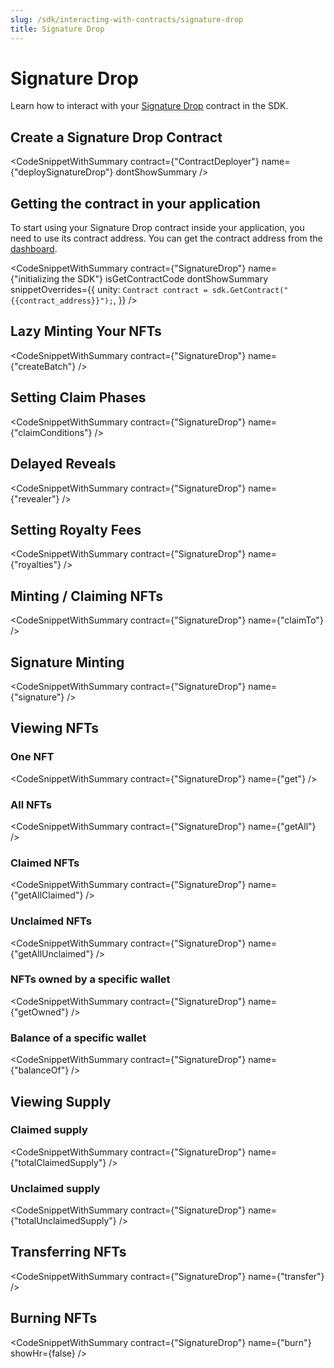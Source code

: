 ```yaml
---
slug: /sdk/interacting-with-contracts/signature-drop
title: Signature Drop
---
```



# Signature Drop

Learn how to interact with your [Signature Drop](/pre-built-contracts/signature-drop) contract in the SDK.

## Create a Signature Drop Contract

<CodeSnippetWithSummary
  contract={"ContractDeployer"}
  name={"deploySignatureDrop"}
  dontShowSummary
/>

## Getting the contract in your application

To start using your Signature Drop contract inside your application, you need to use its contract address. You can get the contract address from the [dashboard](https://web3sdk.io/dashboard).

<CodeSnippetWithSummary
  contract={"SignatureDrop"}
  name={"initializing the SDK"}
  isGetContractCode
  dontShowSummary
  snippetOverrides={{
    unity: `Contract contract = sdk.GetContract("{{contract_address}}");`,
  }}
/>

## Lazy Minting Your NFTs

<CodeSnippetWithSummary contract={"SignatureDrop"} name={"createBatch"} />

## Setting Claim Phases

<CodeSnippetWithSummary contract={"SignatureDrop"} name={"claimConditions"} />

## Delayed Reveals

<CodeSnippetWithSummary contract={"SignatureDrop"} name={"revealer"} />

## Setting Royalty Fees

<CodeSnippetWithSummary contract={"SignatureDrop"} name={"royalties"} />

## Minting / Claiming NFTs

<CodeSnippetWithSummary contract={"SignatureDrop"} name={"claimTo"} />

## Signature Minting

<CodeSnippetWithSummary contract={"SignatureDrop"} name={"signature"} />

## Viewing NFTs

### One NFT

<CodeSnippetWithSummary contract={"SignatureDrop"} name={"get"} />

### All NFTs

<CodeSnippetWithSummary contract={"SignatureDrop"} name={"getAll"} />

### Claimed NFTs

<CodeSnippetWithSummary contract={"SignatureDrop"} name={"getAllClaimed"} />

### Unclaimed NFTs

<CodeSnippetWithSummary contract={"SignatureDrop"} name={"getAllUnclaimed"} />

### NFTs owned by a specific wallet

<CodeSnippetWithSummary contract={"SignatureDrop"} name={"getOwned"} />

### Balance of a specific wallet

<CodeSnippetWithSummary contract={"SignatureDrop"} name={"balanceOf"} />

## Viewing Supply

### Claimed supply

<CodeSnippetWithSummary
  contract={"SignatureDrop"}
  name={"totalClaimedSupply"}
/>

### Unclaimed supply

<CodeSnippetWithSummary
  contract={"SignatureDrop"}
  name={"totalUnclaimedSupply"}
/>

## Transferring NFTs

<CodeSnippetWithSummary contract={"SignatureDrop"} name={"transfer"} />

## Burning NFTs

<CodeSnippetWithSummary
  contract={"SignatureDrop"}
  name={"burn"}
  showHr={false}
/>
